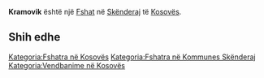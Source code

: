 {{Fshat në Kosovës
 | Emri                = Kramovik
| sqi_N_name = Kramovik
| sqi_N_FULL_NAME_RO = Kramovik
| sqi_N_FULL_NAME_ND_RO = Kramovik
| sqi_N_SORT_NAME_RG = KRAMOVIK
| sqi_N_FULL_NAME_RG = Kramovik
| sqi_N_FULL_NAME_ND_RG = Kramovik
| srp_N_name = Kramovik
| srp_N_FULL_NAME_RO = Kramovik
| srp_N_FULL_NAME_ND_RO = Kramovik
| srp_N_SORT_NAME_RG = KRAMOVIK
| srp_N_FULL_NAME_RG = Kramovik
| srp_N_FULL_NAME_ND_RG = Kramovik
| srp_NS_name = Крамовик
| srp_NS_FULL_NAME_RO = Крамовик
| srp_NS_FULL_NAME_ND_RO = Крамовик
| srp_NS_SORT_NAME_RG = КРАМОВИК
| srp_NS_FULL_NAME_RG = Крамовик
| srp_NS_FULL_NAME_ND_RG = Крамовик
| std_V_name = Kramavik
| std_V_FULL_NAME_RO = Kramavik Hramovik
| std_V_FULL_NAME_ND_RO = Kramavik Hramovik
| std_V_SORT_NAME_RG = KRAMAVIK HRAMOVIK
| std_V_FULL_NAME_RG = Kramavik Hramovik
| std_V_FULL_NAME_ND_RG = Kramavik Hramovik

 | Emri (Rasa dhanore) = 
 | Figura              = 
 | Shteti              = Kosovo
 | Komuna              = Skënderaj
 | Kodi postar         = 
 | Sipërfaqja          = 

 | Popullsia           = 

 | Regj. i popullsisë  = 
 | Dend. e popullsisë  = 
 | Faqja zyrtare       = 
 <!--- Koordinatat ----> 
 | Gjerësia            = 42.481944
 | Gjatësia            = 20.522778
 | Lartësia            = 
}}
'''Kramovik''' është një [[Fshat]] në [[Skënderaj]] të [[Kosovës]].

<!-- == Gjeografia == -->
<!-- == Historia == -->
<!-- == Demografia == -->
== Shih edhe ==
{{Komuna Skënderaj}}
{{Kosovo-Administrata-Cung}}

[[Kategoria:Fshatra në Kosovës]]
[[Kategoria:Fshatra në Kommunes Skënderaj]]
[[Kategoria:Vendbanime në Kosovës]]